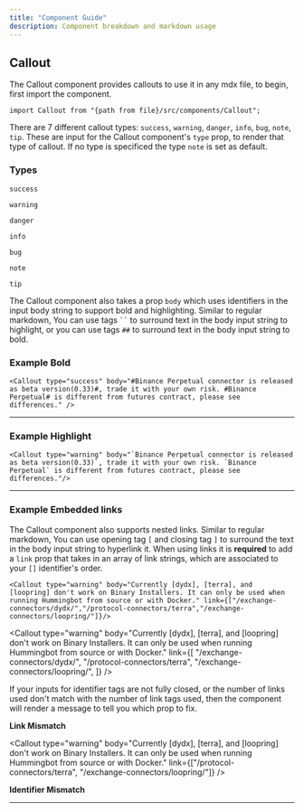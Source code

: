 ```yaml
---
title: "Component Guide"
description: Component breakdown and markdown usage
---
```



## Callout

The Callout component provides callouts to use it in any mdx file, to begin, first import the component.

```
import Callout from "{path from file}/src/components/Callout";
```

There are 7 different callout types: `success`, `warning`, `danger`, `info`, `bug`, `note`, `tip`. These are input for the Callout component's `type` prop, to render that type of callout. If no type is specificed the type `note` is set as default.

### Types

`success`

<Callout
  type="success"
  body="Binance Perpetual connector is released as beta version(0.33), trade it with your own risk. Binance Perpetual is different from futures contract, please see differences."
/>

`warning`

<Callout
  type="warning"
  body="Binance Perpetual connector is released as beta version(0.33), trade it with your own risk. Binance Perpetual is different from futures contract, please see differences."
/>

`danger`

<Callout
  type="danger"
  body="Binance Perpetual connector is released as beta version(0.33), trade it with your own risk. Binance Perpetual is different from futures contract, please see differences."
/>

`info`

<Callout
  type="info"
  body="Binance Perpetual connector is released as beta version(0.33), trade it with your own risk. Binance Perpetual is different from futures contract, please see differences."
/>

`bug`

<Callout
  type="bug"
  body="Binance Perpetual connector is released as beta version(0.33), trade it with your own risk. Binance Perpetual is different from futures contract, please see differences."
/>

`note`

<Callout
  type="note"
  body="Binance Perpetual connector is released as beta version(0.33), trade it with your own risk. Binance Perpetual is different from futures contract, please see differences."
/>

`tip`

<Callout
  type="tip"
  body="Binance Perpetual connector is released as beta version(0.33), trade it with your own risk. Binance Perpetual is different from futures contract, please see differences."
/>

The Callout component also takes a prop `body` which uses identifiers in the input body string to support bold and highlighting. Similar to regular markdown, You can use tags ` `` ` to surround text in the body input string to highlight, or you can use tags `##` to surround text in the body input string to bold.

### Example Bold

```
<Callout type="success" body="#Binance Perpetual connector is released as beta version(0.33)#, trade it with your own risk. #Binance Perpetual# is different from futures contract, please see differences." />
```

<Callout
  type="success"
  body="#Binance Perpetual connector is released as beta version(0.33)#, trade it with your own risk. #Binance Perpetual# is different from futures contract, please see differences."
/>

---

### Example Highlight

```
<Callout type="warning" body="`Binance Perpetual connector is released as beta version(0.33)`, trade it with your own risk. `Binance Perpetual` is different from futures contract, please see differences."/>
```

<Callout
  type="warning"
  body="`Binance Perpetual connector is released as beta version(0.33)`, trade it with your own risk. `Binance Perpetual` is different from futures contract, please see differences."
/>

---

### Example Embedded links

The Callout component also supports nested links. Similar to regular markdown, You can use opening tag `[` and closing tag `]` to surround the text in the body input string to hyperlink it. When using links it is **required** to add a `link` prop that takes in an array of link strings, which are associated to your `[]` identifier's order.

```
<Callout type="warning" body="Currently [dydx], [terra], and [loopring] don't work on Binary Installers. It can only be used when running Hummingbot from source or with Docker." link={["/exchange-connectors/dydx/","/protocol-connectors/terra","/exchange-connectors/loopring/"]}/>
```

<Callout
  type="warning"
  body="Currently [dydx], [terra], and [loopring] don't work on Binary Installers. It can only be used when running Hummingbot from source or with Docker."
  link={[
    "/exchange-connectors/dydx/",
    "/protocol-connectors/terra",
    "/exchange-connectors/loopring/",
  ]}
/>

If your inputs for identifier tags are not fully closed, or the number of links used don't match with the number of link tags used, then the component will render a message to tell you which prop to fix.

**Link Mismatch**

<Callout
  type="warning"
  body="Currently [dydx], [terra], and [loopring] don't work on Binary Installers. It can only be used when running Hummingbot from source or with Docker."
  link={["/protocol-connectors/terra", "/exchange-connectors/loopring/"]}
/>

**Identifier Mismatch**

<Callout
  type="warning"
  body="`Binance Perpetual connector is released as beta version(0.33), trade it with your own risk. `Binance Perpetual` is different from futures contract, please see differences."
/>

---

<Callout type="note" body="#Currently can't nest bold and highlight tags.#" />
